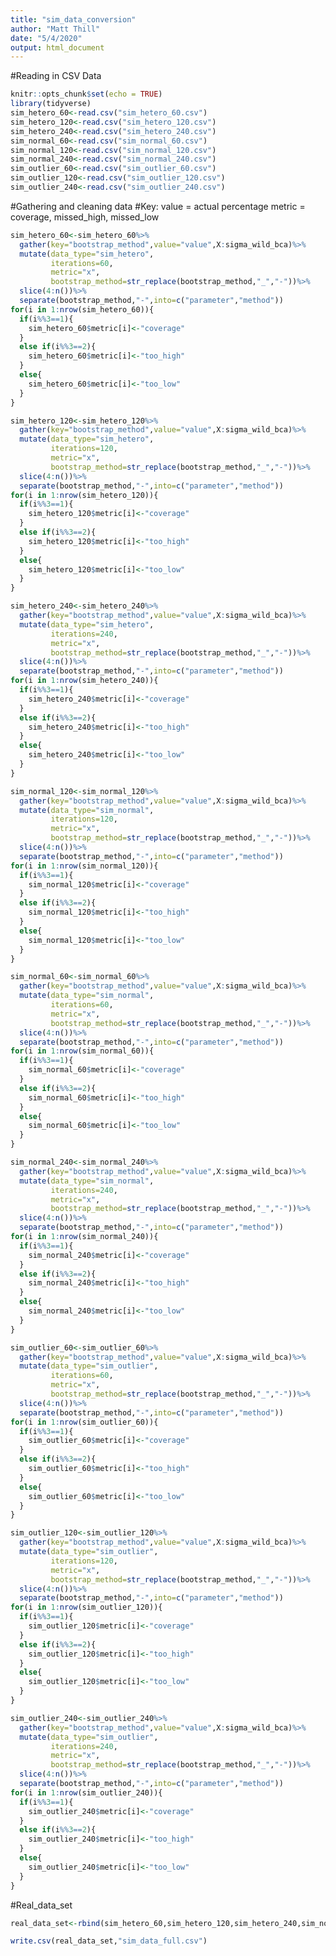 ```yaml
---
title: "sim_data_conversion"
author: "Matt Thill"
date: "5/4/2020"
output: html_document
---
```


#Reading in CSV Data
```r
knitr::opts_chunk$set(echo = TRUE)
library(tidyverse)
sim_hetero_60<-read.csv("sim_hetero_60.csv")
sim_hetero_120<-read.csv("sim_hetero_120.csv")
sim_hetero_240<-read.csv("sim_hetero_240.csv")
sim_normal_60<-read.csv("sim_normal_60.csv")
sim_normal_120<-read.csv("sim_normal_120.csv")
sim_normal_240<-read.csv("sim_normal_240.csv")
sim_outlier_60<-read.csv("sim_outlier_60.csv")
sim_outlier_120<-read.csv("sim_outlier_120.csv")
sim_outlier_240<-read.csv("sim_outlier_240.csv")
```

#Gathering and cleaning data
#Key:
  value = actual percentage 
  metric = coverage, missed_high, missed_low
```r
sim_hetero_60<-sim_hetero_60%>%
  gather(key="bootstrap_method",value="value",X:sigma_wild_bca)%>%
  mutate(data_type="sim_hetero",
         iterations=60,
         metric="x",
         bootstrap_method=str_replace(bootstrap_method,"_","-"))%>%
  slice(4:n())%>%
  separate(bootstrap_method,"-",into=c("parameter","method"))
for(i in 1:nrow(sim_hetero_60)){
  if(i%%3==1){
    sim_hetero_60$metric[i]<-"coverage"
  }
  else if(i%%3==2){
    sim_hetero_60$metric[i]<-"too_high"
  }
  else{
    sim_hetero_60$metric[i]<-"too_low"
  }
}
```

```r
sim_hetero_120<-sim_hetero_120%>%
  gather(key="bootstrap_method",value="value",X:sigma_wild_bca)%>%
  mutate(data_type="sim_hetero",
         iterations=120,
         metric="x",
         bootstrap_method=str_replace(bootstrap_method,"_","-"))%>%
  slice(4:n())%>%
  separate(bootstrap_method,"-",into=c("parameter","method"))
for(i in 1:nrow(sim_hetero_120)){
  if(i%%3==1){
    sim_hetero_120$metric[i]<-"coverage"
  }
  else if(i%%3==2){
    sim_hetero_120$metric[i]<-"too_high"
  }
  else{
    sim_hetero_120$metric[i]<-"too_low"
  }
}
```

```r
sim_hetero_240<-sim_hetero_240%>%
  gather(key="bootstrap_method",value="value",X:sigma_wild_bca)%>%
  mutate(data_type="sim_hetero",
         iterations=240,
         metric="x",
         bootstrap_method=str_replace(bootstrap_method,"_","-"))%>%
  slice(4:n())%>%
  separate(bootstrap_method,"-",into=c("parameter","method"))
for(i in 1:nrow(sim_hetero_240)){
  if(i%%3==1){
    sim_hetero_240$metric[i]<-"coverage"
  }
  else if(i%%3==2){
    sim_hetero_240$metric[i]<-"too_high"
  }
  else{
    sim_hetero_240$metric[i]<-"too_low"
  }
}
```

```r
sim_normal_120<-sim_normal_120%>%
  gather(key="bootstrap_method",value="value",X:sigma_wild_bca)%>%
  mutate(data_type="sim_normal",
         iterations=120,
         metric="x",
         bootstrap_method=str_replace(bootstrap_method,"_","-"))%>%
  slice(4:n())%>%
  separate(bootstrap_method,"-",into=c("parameter","method"))
for(i in 1:nrow(sim_normal_120)){
  if(i%%3==1){
    sim_normal_120$metric[i]<-"coverage"
  }
  else if(i%%3==2){
    sim_normal_120$metric[i]<-"too_high"
  }
  else{
    sim_normal_120$metric[i]<-"too_low"
  }
}
```

```r
sim_normal_60<-sim_normal_60%>%
  gather(key="bootstrap_method",value="value",X:sigma_wild_bca)%>%
  mutate(data_type="sim_normal",
         iterations=60,
         metric="x",
         bootstrap_method=str_replace(bootstrap_method,"_","-"))%>%
  slice(4:n())%>%
  separate(bootstrap_method,"-",into=c("parameter","method"))
for(i in 1:nrow(sim_normal_60)){
  if(i%%3==1){
    sim_normal_60$metric[i]<-"coverage"
  }
  else if(i%%3==2){
    sim_normal_60$metric[i]<-"too_high"
  }
  else{
    sim_normal_60$metric[i]<-"too_low"
  }
}
```

```r
sim_normal_240<-sim_normal_240%>%
  gather(key="bootstrap_method",value="value",X:sigma_wild_bca)%>%
  mutate(data_type="sim_normal",
         iterations=240,
         metric="x",
         bootstrap_method=str_replace(bootstrap_method,"_","-"))%>%
  slice(4:n())%>%
  separate(bootstrap_method,"-",into=c("parameter","method"))
for(i in 1:nrow(sim_normal_240)){
  if(i%%3==1){
    sim_normal_240$metric[i]<-"coverage"
  }
  else if(i%%3==2){
    sim_normal_240$metric[i]<-"too_high"
  }
  else{
    sim_normal_240$metric[i]<-"too_low"
  }
}
```

```r
sim_outlier_60<-sim_outlier_60%>%
  gather(key="bootstrap_method",value="value",X:sigma_wild_bca)%>%
  mutate(data_type="sim_outlier",
         iterations=60,
         metric="x",
         bootstrap_method=str_replace(bootstrap_method,"_","-"))%>%
  slice(4:n())%>%
  separate(bootstrap_method,"-",into=c("parameter","method"))
for(i in 1:nrow(sim_outlier_60)){
  if(i%%3==1){
    sim_outlier_60$metric[i]<-"coverage"
  }
  else if(i%%3==2){
    sim_outlier_60$metric[i]<-"too_high"
  }
  else{
    sim_outlier_60$metric[i]<-"too_low"
  }
}
```

```r
sim_outlier_120<-sim_outlier_120%>%
  gather(key="bootstrap_method",value="value",X:sigma_wild_bca)%>%
  mutate(data_type="sim_outlier",
         iterations=120,
         metric="x",
         bootstrap_method=str_replace(bootstrap_method,"_","-"))%>%
  slice(4:n())%>%
  separate(bootstrap_method,"-",into=c("parameter","method"))
for(i in 1:nrow(sim_outlier_120)){
  if(i%%3==1){
    sim_outlier_120$metric[i]<-"coverage"
  }
  else if(i%%3==2){
    sim_outlier_120$metric[i]<-"too_high"
  }
  else{
    sim_outlier_120$metric[i]<-"too_low"
  }
}
```

```r
sim_outlier_240<-sim_outlier_240%>%
  gather(key="bootstrap_method",value="value",X:sigma_wild_bca)%>%
  mutate(data_type="sim_outlier",
         iterations=240,
         metric="x",
         bootstrap_method=str_replace(bootstrap_method,"_","-"))%>%
  slice(4:n())%>%
  separate(bootstrap_method,"-",into=c("parameter","method"))
for(i in 1:nrow(sim_outlier_240)){
  if(i%%3==1){
    sim_outlier_240$metric[i]<-"coverage"
  }
  else if(i%%3==2){
    sim_outlier_240$metric[i]<-"too_high"
  }
  else{
    sim_outlier_240$metric[i]<-"too_low"
  }
}
```
#Real_data_set
```r
real_data_set<-rbind(sim_hetero_60,sim_hetero_120,sim_hetero_240,sim_normal_60,sim_normal_120,sim_normal_240,sim_outlier_60,sim_outlier_120,sim_outlier_240)

write.csv(real_data_set,"sim_data_full.csv")
```






